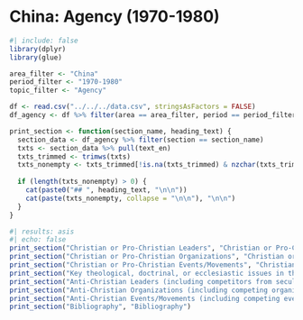 # China: Agency (1970-1980)

```{r}
#| include: false
library(dplyr)
library(glue)

area_filter <- "China"
period_filter <- "1970-1980"
topic_filter <- "Agency"

df <- read.csv("../../../data.csv", stringsAsFactors = FALSE)
df_agency <- df %>% filter(area == area_filter, period == period_filter, topic == topic_filter)

print_section <- function(section_name, heading_text) {
  section_data <- df_agency %>% filter(section == section_name)
  txts <- section_data %>% pull(text_en)
  txts_trimmed <- trimws(txts)
  txts_nonempty <- txts_trimmed[!is.na(txts_trimmed) & nzchar(txts_trimmed)]
  
  if (length(txts_nonempty) > 0) {
    cat(paste0("## ", heading_text, "\n\n"))
    cat(paste(txts_nonempty, collapse = "\n\n"), "\n\n")
  }
}
```

```{r}
#| results: asis
#| echo: false
print_section("Christian or Pro-Christian Leaders", "Christian or Pro-Christian Leaders")
print_section("Christian or Pro-Christian Organizations", "Christian or Pro-Christian Organizations")
print_section("Christian or Pro-Christian Events/Movements", "Christian or Pro-Christian Events/Movements")
print_section("Key theological, doctrinal, or ecclesiastic issues in this decade, if any", "Key Theological Issues")
print_section("Anti-Christian Leaders (including competitors from secularisms and other religions who argued or campaigned against Christianity)", "Anti-Christian Leaders")
print_section("Anti-Christian Organizations (including competing organizations of secularisms and other religions that campaigned against Christianity)", "Anti-Christian Organizations")
print_section("Anti-Christian Events/Movements (including competing events/movements against Christianity)", "Anti-Christian Events/Movements")
print_section("Bibliography", "Bibliography")
```